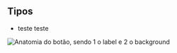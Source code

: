 
## Tipos

- teste teste

<img
  src={button_anatomy}
  alt="Anatomia do botão, sendo 1 o label  e 2 o background"
/>
